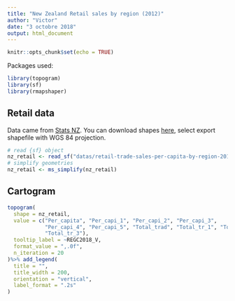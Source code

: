 ```yaml
---
title: "New Zealand Retail sales by region (2012)"
author: "Victor"
date: "3 octobre 2018"
output: html_document
---
```


```r
knitr::opts_chunk$set(echo = TRUE)
```

Packages used: 

```r
library(topogram)
library(sf)
library(rmapshaper)
```



## Retail data

Data came from [Stats NZ](https://datafinder.stats.govt.nz/). You can download shapes [here](https://datafinder.stats.govt.nz/layer/95458-retail-trade-sales-per-capita-by-region-2012-2017/data/), select export shapefile with WGS 84 projection.


```r
# read {sf} object
nz_retail <- read_sf("datas/retail-trade-sales-per-capita-by-region-2012-2017.shp")
# simplify geometries
nz_retail <- ms_simplify(nz_retail)
```



## Cartogram

```r
topogram(
  shape = nz_retail,
  value = c("Per_capita", "Per_capi_1", "Per_capi_2", "Per_capi_3",
            "Per_capi_4", "Per_capi_5", "Total_trad", "Total_tr_1", "Total_tr_2",
            "Total_tr_3"),
  tooltip_label = ~REGC2018_V, 
  format_value = ",.0f",
  n_iteration = 20
)%>% add_legend(
  title = "",
  title_width = 200,
  orientation = "vertical",
  label_format = ".2s"
)
```







